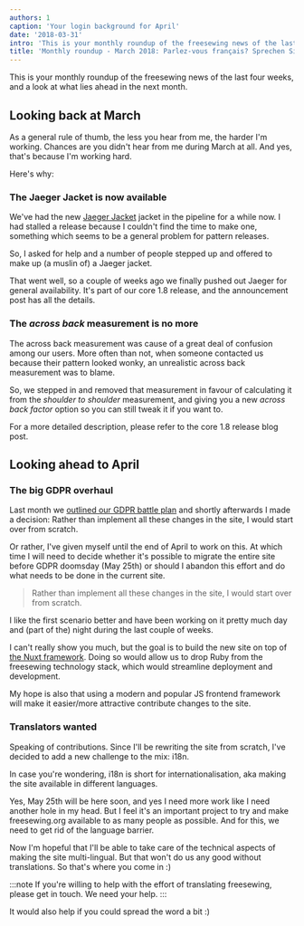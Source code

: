 ```yaml
---
authors: 1
caption: 'Your login background for April'
date: '2018-03-31'
intro: 'This is your monthly roundup of the freesewing news of the last four weeks, and a look at what lies ahead in the next month.'
title: 'Monthly roundup - March 2018: Parlez-vous français? Sprechen Sie Deutsch? ¿Hablas español? 你會說中文嗎？'
---
```


This is your monthly roundup of the freesewing news of the last four weeks, and
a look at what lies ahead in the next month.

<!-- truncate -->

## Looking back at March

As a general rule of thumb, the less you hear from me, the harder I'm working.
Chances are you didn't hear from me during March at all. And yes, that's
because I'm working hard.

Here's why:

### The Jaeger Jacket is now available

We've had the new [Jaeger Jacket](/designs/jaeger) jacket in the pipeline for
a while now. I had stalled a release because I couldn't find the time to make
one, something which seems to be a general problem for pattern releases.

So, I asked for help and a number of people stepped up and offered to make up
(a muslin of) a Jaeger jacket.

That went well, so a couple of weeks ago we finally pushed out Jaeger for
general availability. It's part of our core 1.8 release, and the announcement
post has all the details.

### The _across back_ measurement is no more

The across back measurement was cause of a great deal of confusion among our
users. More often than not, when someone contacted us because their pattern
looked wonky, an unrealistic across back measurement was to blame.

So, we stepped in and removed that measurement in favour of calculating it from
the _shoulder to shoulder_ measurement, and giving you a new _across back
factor_ option so you can still tweak it if you want to.

For a more detailed description, please refer to the core 1.8 release blog
post.

## Looking ahead to April

### The big GDPR overhaul

Last month we [outlined our GDPR battle plan](/blog/gdpr-plan/) and shortly
afterwards I made a decision: Rather than implement all these changes in the
site, I would start over from scratch.

Or rather, I've given myself until the end of April to work on this. At which
time I will need to decide whether it's possible to migrate the entire site
before GDPR doomsday (May 25th) or should I abandon this effort and do what
needs to be done in the current site.

> Rather than implement all these changes in the site, I would start over from
> scratch.

I like the first scenario better and have been working on it pretty much day
and (part of the) night during the last couple of weeks.

I can't really show you much, but the goal is to build the new site on top of
[the Nuxt framework](https://nuxtjs.org/). Doing so would allow us to drop Ruby
from the freesewing technology stack, which would streamline deployment and
development.

My hope is also that using a modern and popular JS frontend framework will make
it easier/more attractive contribute changes to the site.

### Translators wanted

Speaking of contributions. Since I'll be rewriting the site from scratch, I've
decided to add a new challenge to the mix: i18n.

In case you're wondering, i18n is short for internationalisation, aka making
the site available in different languages.

Yes, May 25th will be here soon, and yes I need more work like I need another
hole in my head. But I feel it's an important project to try and make
freesewing.org available to as many people as possible. And for this, we need
to get rid of the language barrier.

Now I'm hopeful that I'll be able to take care of the technical aspects of
making the site multi-lingual. But that won't do us any good without
translations. So that's where you come in :)

:::note
If you're willing to help with the effort of translating freesewing,
please get in touch. We need your help.
:::

It would also help if you could spread the word a bit :)
